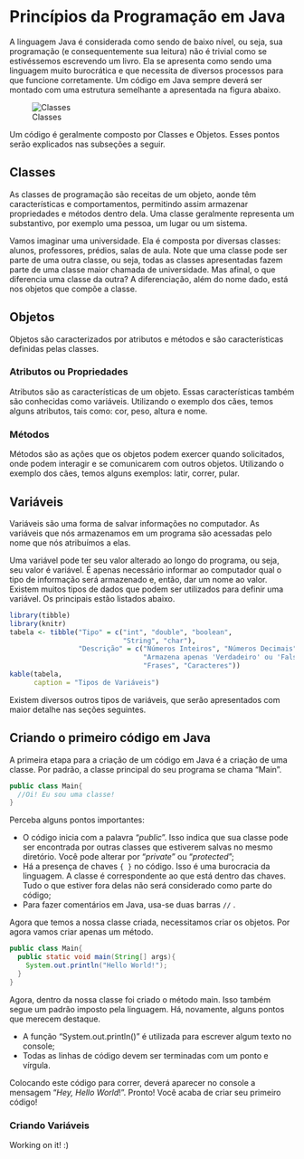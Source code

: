 # Princípios da Programação em Java

A linguagem Java é considerada como sendo de baixo nível, ou seja, sua programação (e consequentemente sua leitura) não é trivial como se estivéssemos escrevendo um livro. Ela se apresenta como sendo uma linguagem muito burocrática e que necessita de diversos processos para que funcione corretamente. Um código em Java sempre deverá ser montado com uma estrutura semelhante a apresentada na figura abaixo.

![Classes](imagens/imagem clases.png)

Um código é geralmente composto por Classes e Objetos. Esses pontos serão explicados nas subseções a seguir.

## Classes

As classes de programação são receitas de um objeto, aonde têm características e comportamentos, permitindo assim armazenar propriedades e métodos dentro dela. Uma classe geralmente representa um substantivo, por exemplo uma pessoa, um lugar ou um sistema.

Vamos imaginar uma universidade. Ela é composta por diversas classes: alunos, professores, prédios, salas de aula. Note que uma classe pode ser parte de uma outra classe, ou seja, todas as classes apresentadas fazem parte de uma classe maior chamada de universidade. Mas afinal, o que diferencia uma classe da outra? A diferenciação, além do nome dado, está nos objetos que compõe a classe.

## Objetos

Objetos são caracterizados por atributos e métodos e são características definidas pelas classes.

### Atributos ou Propriedades

Atributos são as características de um objeto. Essas características também são conhecidas como variáveis. Utilizando o exemplo dos cães, temos alguns atributos, tais como: cor, peso, altura e nome.

### Métodos

Métodos são as ações que os objetos podem exercer quando solicitados, onde podem interagir e se comunicarem com outros objetos. Utilizando o exemplo dos cães, temos alguns exemplos: latir, correr, pular.

## Variáveis

Variáveis são uma forma de salvar informações no computador. As variáveis que nós armazenamos em um programa são acessadas pelo nome que nós atribuímos a elas.

Uma variável pode ter seu valor alterado ao longo do programa, ou seja, seu valor é variável. É apenas necessário informar ao computador qual o tipo de informação será armazenado e, então, dar um nome ao valor. Existem muitos tipos de dados que podem ser utilizados para definir uma variável. Os principais estão listados abaixo.

```r
library(tibble)
library(knitr)
tabela <- tibble("Tipo" = c("int", "double", "boolean",
                            "String", "char"),
                 "Descrição" = c("Números Inteiros", "Números Decimais",
                                 "Armazena apenas 'Verdadeiro' ou 'Falso'",
                                 "Frases", "Caracteres"))
kable(tabela,  
      caption = "Tipos de Variáveis")
```

Existem diversos outros tipos de variáveis, que serão apresentados com maior detalhe nas seções seguintes.

## Criando o primeiro código em Java

A primeira etapa para a criação de um código em Java é a criação de uma classe. Por padrão, a classe principal do seu programa se chama “Main”.

```java
public class Main{
  //Oi! Eu sou uma classe!
}
```
Perceba alguns pontos importantes:

- O código inicia com a palavra “*public*”. Isso indica que sua classe pode ser encontrada por outras classes que estiverem salvas no mesmo diretório. Você pode alterar por “*private*” ou “*protected*”;
- Há a presença de chaves `{ }` no código. Isso é uma burocracia da linguagem. A classe é correspondente ao que está dentro das chaves. Tudo o que estiver fora delas não será considerado como parte do código;
- Para fazer comentários em Java, usa-se duas barras `//` .

Agora que temos a nossa classe criada, necessitamos criar os objetos. Por agora vamos criar apenas um método.

```java
public class Main{
  public static void main(String[] args){
    System.out.println("Hello World!");
  }
}
```

Agora, dentro da nossa classe foi criado o método main. Isso também segue um padrão imposto pela linguagem. Há, novamente, alguns pontos que merecem destaque.

- A função “System.out.println()” é utilizada para escrever algum texto no console;
- Todas as linhas de código devem ser terminadas com um ponto e vírgula.

Colocando este código para correr, deverá aparecer no console a mensagem “*Hey, Hello World*!”. Pronto! Você acaba de criar seu primeiro código!


### Criando Variáveis

Working on it! :)